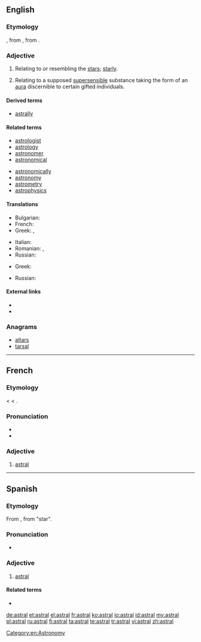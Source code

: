 ==English==

===Etymology===
{{etyl|LL.}} {{term|astralis}}, from {{etyl|la}} {{term|astrum||a star}}, from {{etyl|grc}} {{term|ἄστρον||star|tr=astron|sc=polytonic|lang=grc}}.

===Adjective===
{{en-adj}}

# Relating to or resembling the [[star]]s; [[starly]].
# {{context|theosophy}} Relating to a supposed [[supersensible]] substance taking the form of an [[aura]] discernible to certain gifted individuals.

====Derived terms====
* [[astrally]]

====Related terms====
{{rel-top|}}
* [[astrologist]]
* [[astrology]]
* [[astronomer]]
* [[astronomical]]
{{rel-mid}}
* [[astronomically]]
* [[astronomy]]
* [[astrometry]]
* [[astrophysics]]
{{rel-bottom}}

====Translations====
{{trans-top|relating to or resembling the stars}}
* Bulgarian: {{t|bg|звезден}}
* French: {{t|fr|astral|m}}
* Greek: {{t|el|αστρικός|m|tr=astrikós}}, {{t|el|αστρώος|m|tr=astróos}}
{{trans-mid}}
* Italian: {{t|it|astrale|m|f}}
* Romanian: {{t|ro|astral|m|n}}, {{t|ro|stelar|m|n}}
* Russian: {{t|ru|звёздный|tr=zvjózdnyj}}
{{trans-bottom}}

{{trans-top|relating to a supposed supersensible substance}}
* Greek: {{t|el|αστρικός|m|tr=astrikós}}
{{trans-mid}}
* Russian: {{t+|ru|астральный|tr=astrál'nyj}}
{{trans-bottom}}

====External links====
* {{R:Webster 1913}}
* {{R:Century 1911}}

===Anagrams===
* [[altars#English|altars]]
* [[tarsal#English|tarsal]]

[[Category:en:Astronomy]]

----

==French==

===Etymology===
{{etyl|LL.|fr}} {{term|astralis}} < {{etyl|la|fr}} {{term|astrum||a star}} < {{etyl|grc|fr}} {{term|ἄστρον||star|tr=astron|sc=polytonic|lang=grc}}.

===Pronunciation===
* {{IPA|/as.tʁal/|lang=fr}}
* {{audio|Fr-astral.ogg|Audio}}

===Adjective===
{{fr-adj|mp=astraux}}

# [[#English|astral]]

----

==Spanish==

===Etymology===
From {{etyl|LL.|es}} {{term|astralis|astrālis|lang=la}}, from {{etyl|la|es}} {{term|astrum|lang=la}} "star".

===Pronunciation===
* {{IPA|/asˈtɾal/|lang=es}}

===Adjective===
{{es-adj|mf|pl=astrales}}

# [[#English|astral]]

====Related terms====
* {{l|es|astro}}

[[de:astral]]
[[et:astral]]
[[el:astral]]
[[fr:astral]]
[[ko:astral]]
[[io:astral]]
[[id:astral]]
[[my:astral]]
[[pl:astral]]
[[ru:astral]]
[[fi:astral]]
[[ta:astral]]
[[te:astral]]
[[tr:astral]]
[[vi:astral]]
[[zh:astral]]